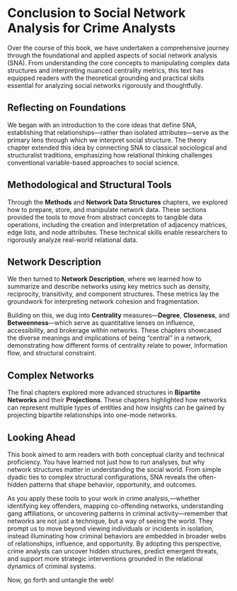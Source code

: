 # Conclusion to Social Network Analysis for Crime Analysts {.unnumbered}

Over the course of this book, we have undertaken a comprehensive journey through the foundational and applied aspects of social network analysis (SNA). From understanding the core concepts to manipulating complex data structures and interpreting nuanced centrality metrics, this text has equipped readers with the theoretical grounding and practical skills essential for analyzing social networks rigorously and thoughtfully.

## Reflecting on Foundations

We began with an introduction to the core ideas that define SNA, establishing that relationships—rather than isolated attributes—serve as the primary lens through which we interpret social structure. The theory chapter extended this idea by connecting SNA to classical sociological and structuralist traditions, emphasizing how relational thinking challenges conventional variable-based approaches to social science.

## Methodological and Structural Tools

Through the **Methods** and **Network Data Structures** chapters, we explored how to prepare, store, and manipulate network data. These sections provided the tools to move from abstract concepts to tangible data operations, including the creation and interpretation of adjacency matrices, edge lists, and node attributes. These technical skills enable researchers to rigorously analyze real-world relational data.

## Network Description

We then turned to **Network Description**, where we learned how to summarize and describe networks using key metrics such as density, reciprocity, transitivity, and component structures. These metrics lay the groundwork for interpreting network cohesion and fragmentation.

Building on this, we dug into **Centrality** measures—**Degree**, **Closeness**, and **Betweenness**—which serve as quantitative lenses on influence, accessibility, and brokerage within networks. These chapters showcased the diverse meanings and implications of being "central" in a network, demonstrating how different forms of centrality relate to power, information flow, and structural constraint.

## Complex Networks

The final chapters explored more advanced structures in **Bipartite Networks** and their **Projections**. These chapters highlighted how networks can represent multiple types of entities and how insights can be gained by projecting bipartite relationships into one-mode networks.

## Looking Ahead

This book aimed to arm readers with both conceptual clarity and technical proficiency. You have learned not just how to run analyses, but why network structures matter in understanding the social world. From simple dyadic ties to complex structural configurations, SNA reveals the often-hidden patterns that shape behavior, opportunity, and outcomes.

As you apply these tools to your work in crime analysis,—whether identifying key offenders, mapping co-offending networks, understanding gang affiliations, or uncovering patterns in criminal activity—remember that networks are not just a technique, but a way of seeing the world. They prompt us to move beyond viewing individuals or incidents in isolation, instead illuminating how criminal behaviors are embedded in broader webs of relationships, influence, and opportunity. By adopting this perspective, crime analysts can uncover hidden structures, predict emergent threats, and support more strategic interventions grounded in the relational dynamics of criminal systems. 

Now, go forth and untangle the web!